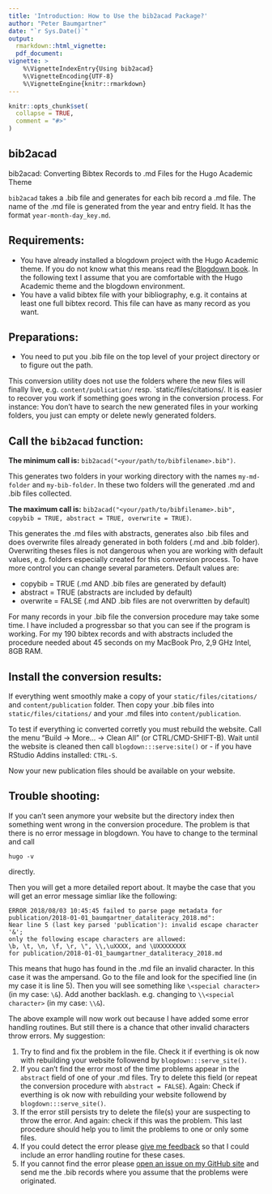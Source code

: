 ```yaml
---
title: 'Introduction: How to Use the bib2acad Package?'
author: "Peter Baumgartner"
date: "`r Sys.Date()`"
output:
  rmarkdown::html_vignette:
  pdf_document:
vignette: >
    %\VignetteIndexEntry{Using bib2acad} 
    %\VignetteEncoding{UTF-8}
    %\VignetteEngine{knitr::rmarkdown}
---
```


```r
knitr::opts_chunk$set(
  collapse = TRUE,
  comment = "#>"
)
```

## bib2acad

bib2acad: Converting Bibtex Records to .md Files for the Hugo Academic Theme

`bib2acad` takes a .bib file and generates for each bib record a .md file. The name of the .md file is generated from the year and entry field. It has the format `year-month-day_key.md`.

## Requirements:

+ You have already installed a blogdown project with the Hugo Academic theme. If you do not know what this means read the [Blogdown book](https://bookdown.org/yihui/blogdown/). In the following text I assume that you are comfortable with the Hugo Academic theme and the blogdown environment.
+ You have a valid bibtex file with your bibliography, e.g. it contains at least one full bibtex record. This file can have as many record as you want.

## Preparations:

+ You need to put you .bib file on the top level of your project directory or to figure out the path.

This conversion utility does not use the folders where the new files will finally live, e.g. `content/publication/` resp. `static/files/citations/. It is easier to recover you  work if something goes wrong in the conversion process. For instance: You don't have to search the new generated files in your working folders, you just can empty or delete newly generated folders.

## Call the `bib2acad` function:

**The minimum call is:** `bib2acad("<your/path/to/bibfilename>.bib")`.

This generates two folders in your working directory with the names `my-md-folder` and `my-bib-folder`. In these two folders will the generated .md and .bib files collected.

**The maximum call is:** `bib2acad("<your/path/to/bibfilename>.bib", copybib = TRUE, abstract = TRUE, overwrite = TRUE)`.

This generates the .md files with abstracts, generates also .bib files and does  overwrite files already generated in both folders (.md and .bib folder). Overwriting theses files is not dangerous when you are working with default values, e.g. folders especially created for this conversion process. To have more control you can change several parameters. Default values are: 

+ copybib = TRUE (.md AND .bib files are generated by default)
+ abstract = TRUE (abstracts are included by default)
+ overwrite = FALSE (.md AND .bib files are not overwritten by default)

For many records in your .bib file the conversion procedure may take some time. I have included a progressbar so that you can see if the program is working. For my 190 bibtex records and with abstracts included the procedure needed about 45 seconds on my MacBook Pro, 2,9 GHz Intel, 8GB RAM.

## Install the conversion results:

If everything went smoothly make a copy of your `static/files/citations/` and `content/publication` folder. Then copy your .bib files into `static/files/citations/` and your .md files into `content/publication`.

To test if everything ic converted corretly you must rebuild the website. Call  the menu "Build -> More… -> Clean All" (or CTRL/CMD-SHIFT-B). Wait until the website is cleaned then call `blogdown:::serve:site()` or - if you have RStudio Addins installed: `CTRL-S`.

Now your new publication files should be available on your website.

## Trouble shooting:

If you can't seen anymore your website but the directory index then something went wrong in the conversion procedure. The problem is that there is no error message in blogdown. You have to change to the terminal and call

`hugo -v`

directly. 

Then you will get a more detailed report about. It maybe the case that you will get an error message simliar like the following:

```
ERROR 2018/08/03 10:45:45 failed to parse page metadata for  
publication/2018-01-01_baumgartner_dataliteracy_2018.md":  
Near line 5 (last key parsed 'publication'): invalid escape character '&';  
only the following escape characters are allowed:  
\b, \t, \n, \f, \r, \", \\,\uXXXX, and \UXXXXXXXX   
for publication/2018-01-01_baumgartner_dataliteracy_2018.md
```
This means that hugo has found in the .md file an invalid character. In this case it was the ampersand. Go to the file and look for the specified line (in my case it is line 5). Then you will see something like `\<special character>` (in my case: `\&`). Add another backlash. e.g. changing to `\\<special character>` (in my case: `\\&`).

The above example will now work out because I have added some error handling routines. But still there is a chance that other invalid characters throw errors. My suggestion:

1. Try to find and fix the problem in the file. Check it if everthing is ok now with rebuilding your website followend by `blogdown:::serve_site()`.
2. If you can't find the error most of the time problems appear in the `abstract` field of one of your .md files. Try to delete this field (or repeat the conversion procedure with `abstract = FALSE`). Again: Check if everthing is ok now with rebuilding your website followend by `blogdown:::serve_site()`.
3. If the error still persists try to delete the file(s) your are suspecting to throw the error. And again: check if this was the problem. This last procedure should help you to limit the problems to one or only some files.
4. If you could detect the error please [give me feedback](https://github.com/petzi53/bib2acad/issues/new) so that I could include an error handling routine for these cases. 
5. If you cannot find the error please [open an issue on my GitHub site](https://github.com/petzi53/bib2acad/issues/new) and send me the .bib records where you assume that the problems were originated.


